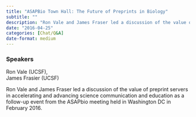 ```yaml
---
title: "ASAPBio Town Hall: The Future of Preprints in Biology"
subtitle: ""
description: "Ron Vale and James Fraser led a discussion of the value of preprint servers in accelerating and advancing science communication and education as a follow-up event from the ASAPbio meeting held in Washington DC in February 2016."
date: "2016-04-25"
categories: [Chat/Q&A]
date-format: medium 
---
```


### Speakers  
Ron Vale (UCSF),  
James Frasier (UCSF)

Ron Vale and James Fraser led a discussion of the value of preprint servers in accelerating and advancing science communication and education as a follow-up event from the ASAPbio meeting held in Washington DC in February 2016.

